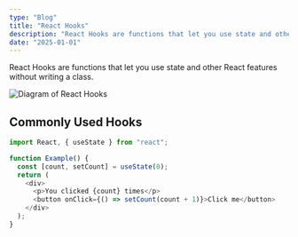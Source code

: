 ```yaml
---
type: "Blog"
title: "React Hooks"
description: "React Hooks are functions that let you use state and other React features without writing a class. React Hooks are functions that let you use state and other React features without writing a class. React Hooks are functions that let you use state and other React features without writing a class."
date: "2025-01-01"
---
```


React Hooks are functions that let you use state and other React features without writing a class.

![Diagram of React Hooks](/assets/books/1984.webp)

## Commonly Used Hooks

```javascript
import React, { useState } from "react";

function Example() {
  const [count, setCount] = useState(0);
  return (
    <div>
      <p>You clicked {count} times</p>
      <button onClick={() => setCount(count + 1)}>Click me</button>
    </div>
  );
}
```

